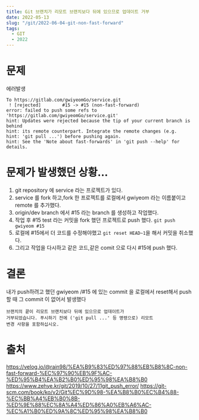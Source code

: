 ```yaml
---
title: Git 브랜치가 리모트 브랜치보다 뒤에 있으므로 업데이트 거부
date: 2022-05-13
slug: "/git/2022-06-04-git-non-fast-forward"
tags:
  - GIT
  - 2022
---
```

# 문제
에러발생
```
To https://gitlab.com/gwiyeomGo/service.git
 ! [rejected]        #15 -> #15 (non-fast-forward)
error: failed to push some refs to 'https://gitlab.com/gwiyeomGo/service.git'
hint: Updates were rejected because the tip of your current branch is behind
hint: its remote counterpart. Integrate the remote changes (e.g.
hint: 'git pull ...') before pushing again.
hint: See the 'Note about fast-forwards' in 'git push --help' for details.
```

# 문제가 발생했던 상황...

1. git repository 에 service 라는 프로젝트가 있다.
2. service 를 fork 하고,fork 한 프로젝트를 로컬에서 gwiyeom 라는 이름붙이고 remote 를 추가했다.
3. origin/dev branch 에서 #15 라는 branch 를 생성하고 작업했다.
4. 작업 후 #15 test 라는 커밋을 fork 했던 프로젝트로 push 했다. `git push gwiyeom #15`  
5. 로컬에 #15에서 더 코드를 수정해야했고 `git reset HEAD~1`을 해서 커밋을 취소했다.
6. 그리고 작업을 다시하고 같은 코드,같은 comit 으로 다시 #15에 push 했다.

# 결론
내가 push하려고 했던 
gwiyeom /#15  에 있는 commit 을
 로컬에서 reset해서 
 push 할 때 그 commit 이 없어서 발생했다
 
 ```
브랜치의 끝이 리모트 브랜치보다 뒤에 있으므로 업데이트가
 거부되었습니다. 푸시하기 전에 ('git pull ...' 등 명령으로) 리모트
변경 사항을 포함하십시오.
```

# 출처 
https://velog.io/@rain98/%EA%B9%83%ED%97%88%EB%B8%8C-non-fast-forward-%EC%97%90%EB%9F%AC-%ED%95%B4%EA%B2%B0%ED%95%98%EA%B8%B0
https://www.zehye.kr/git/2019/10/27/11git_push_error/
https://git-scm.com/book/ko/v2/Git%EC%9D%98-%EA%B8%B0%EC%B4%88-%EC%BB%A4%EB%B0%8B-%ED%9E%88%EC%8A%A4%ED%86%A0%EB%A6%AC-%EC%A1%B0%ED%9A%8C%ED%95%98%EA%B8%B0